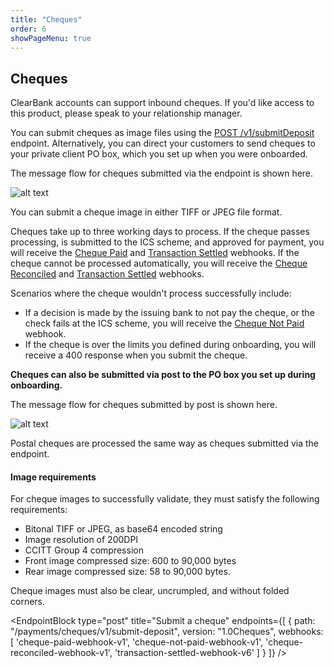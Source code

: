 ```yaml
---
title: "Cheques"
order: 6
showPageMenu: true
---
```



## Cheques

ClearBank accounts can support inbound cheques. If you'd like access to this product, please speak to your relationship manager.

You can submit cheques as image files using the [POST /v1/submitDeposit](#Submit-a-cheque) endpoint. Alternatively, you can direct your customers to send cheques to your private client PO box, which you set up when you were onboarded.

The message flow for cheques submitted via the endpoint is shown here.

![alt text](/assets/images/cheque_endpoint.svg "Message flow diagram explaining how to submit cheques via the endpoint. This is explained in the text below.")

You can submit a cheque image in either TIFF or JPEG file format.

Cheques take up to three working days to process. If the cheque passes processing, is submitted to the ICS scheme, and approved for payment, you will receive the [Cheque Paid](#cheque-paid-webhook) and [Transaction Settled](#transaction-settled-webhook) webhooks. If the cheque cannot be processed automatically, you will receive the [Cheque Reconciled](#cheque-reconciled-webhook) and [Transaction Settled](#transaction-settled-webhook) webhooks.

Scenarios where the cheque wouldn't process successfully include:
- If a decision is made by the issuing bank to not pay the cheque, or the check fails at the ICS scheme, you will receive the [Cheque Not Paid](#cheque-not-paid-webhook) webhook.
- If the cheque is over the limits you defined during onboarding, you will receive a 400 response when you submit the cheque.

**Cheques can also be submitted via post to the PO box you set up during onboarding.**

The message flow for cheques submitted by post is shown here.

![alt text](/assets/images/cheque_post.svg "Message flow diagram explaining how to submit cheques via post. In the 'Cheque Paid' outcome, once ClearBank receives the cheque in the post, if it passes processing you will receive the Cheque Paid and Transaction Settled webhooks. In the 'Cheque Not Paid' outcome, once ClearBank receives the cheque in the post, if it fails processing you will receive the Cheque Not Paid webhook.")

Postal cheques are processed the same way as cheques submitted via the endpoint.

#### Image requirements
For cheque images to successfully validate, they must satisfy the following requirements:
- Bitonal TIFF or JPEG, as base64 encoded string
- Image resolution of 200DPI
- CCITT Group 4 compression
- Front image compressed size: 600 to 90,000 bytes
- Rear image compressed size: 58 to 90,000 bytes.

Cheque images must also be clear, uncrumpled, and without folded corners.

<EndpointBlock
  type="post"
  title="Submit a cheque"
  endpoints={[
    {
      path: "/payments/cheques/v1/submit-deposit",
      version: "1.0Cheques",
       webhooks: [
        'cheque-paid-webhook-v1',
        'cheque-not-paid-webhook-v1',
        'cheque-reconciled-webhook-v1',
        'transaction-settled-webhook-v6'
       ]
    }
  ]}
/>

<WebhookPlaceholder render='cheque-paid-webhook-v1' />
<WebhookPlaceholder render='cheque-not-paid-webhook-v1' />
<WebhookPlaceholder render='cheque-reconciled-webhook-v1' />
<WebhookPlaceholder render='transaction-settled-webhook-v6' />